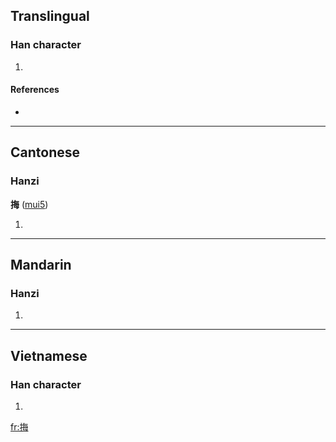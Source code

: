 ==Translingual==

===Han character===
{{Han char|rn=64|rad=手|as=07|sn=10|four=5805<sub>7</sub>|canj=手人田卜 (QOWY)}}

# {{defn|Han|sort=手07}}

====References====
* {{Han ref|kx=0431.340|dkj=12099|dj=0781.050|hdz=31884.120|uh=6334|ud=25396|bh=D1C0|bd=53696}}

----

==Cantonese==

===Hanzi===
'''挴''' ([[mui5]])

# {{defn|Cantonese}}

----

==Mandarin==

===Hanzi===
{{cmn-hanzi|pin=[[měi]] ([[mei3]]), [[nòng]] ([[nong4]])|wg=mei<sup>3</sup>, nung<sup>4</sup>}}

# {{defn|Mandarin}}

----

==Vietnamese==

===Han character===
{{vi-hantu|[[mói]], [[hái]]}}

# {{defn|Vietnamese}}

[[fr:挴]]
